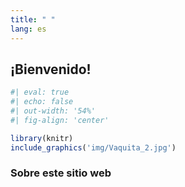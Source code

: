 ```yaml
---
title: " "
lang: es
---
```


## ¡Bienvenido!

```r
#| eval: true
#| echo: false
#| out-width: '54%'
#| fig-align: 'center'

library(knitr)
include_graphics('img/Vaquita_2.jpg')
```

### Sobre este sitio web
